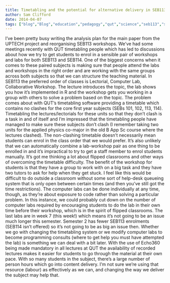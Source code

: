 ```yaml
---
title: Timetabling and the potential for alternative delivery in SEB113
author: Sam Clifford
date: 2014-04-07
tags: ["blog","Blog","education","pedagogy","qut","science","seb113","statistics"]
---
```


I've been pretty busy writing the analysis plan for the main paper from the UPTECH project and reorganising SEB113 workshops. We've had some meetings recently with QUT timetabling people which has led to discussions about how we try to get students to enrol in a sensible pair of workshops and labs for both SEB113 and SEB114. One of the biggest concerns when it comes to these paired subjects is making sure that people attend the labs and workshops in the right order and are working with the same groups across both subjects so that we can structure the teaching material. In SEB113 the preferred order of classes is Lectorial, Computer Lab, Collaborative Workshop. The lecture introduces the topic, the lab shows you how it's implemented in R and the workshop gets you working in a group with others to solve a problem based on the topic. The problem comes about with QUT's timetabling software providing a timetable which contains no clashes for the core first year subjects (SEBs 101, 102, 113, 114). Timetabling the lectures/lectorials for these units so that they don't clash is a task in and of itself and I'm impressed that the timetabling people have managed to make sure these subjects don't clash (I remember taking two units for the applied physics co-major in the old B App Sc course where the lectures clashed). The non-clashing timetable doesn't necessarily mean students can enrol in the class order that we would prefer. It's also unlikely that we can automatically combine a lab-workshop pair as one thing to be enrolled in and it's impractical to try to get a staff member to enrol students manually. It's got me thinking a lot about flipped classrooms and other ways of overcoming the timetable difficulty. The benefit of the workshop for students is that they have a group to work with on a big task and they have two tutors to ask for help when they get stuck. I feel like this would be difficult to do outside a classroom without some sort of help-desk queueing system that is only open between certain times (and then you've still got the time restrictions). The computer labs can be done individually at any time, though, as they're about exposure to code rather than solving a particular problem. In this instance, we could probably cut down on the number of computer labs required by encouraging students to do the lab in their own time before their workshop, which is in the spirit of flipped classrooms. The last labs are in week 7 (this week!) which means it's not going to be an issue much longer this semester. Semester 2 has fewer SEB113 enrolments (SEB114 isn't offered) so it's not going to be as big an issue then. Whether we go with changing the timetabling system or we modify computer labs to become programming consults (where to get help you must have attempted the lab) is something we can deal with a bit later. With the use of Echo360 being made mandatory in all lectures at QUT the availability of recorded lectures makes it easier for students to go through the material at their own pace. With so many students in the subject, there's a large number of person hours which go into content delivery. I'm not sure we're using that resource (labour) as effectively as we can, and changing the way we deliver the subject may help that.